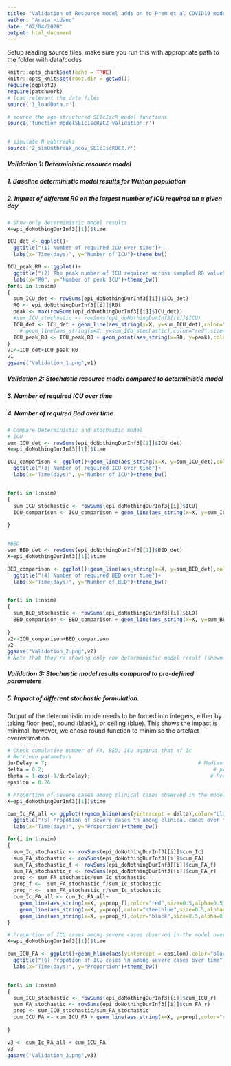 ```yaml
---
title: "Validation of Resource model adds on to Prem et al COVID19 model"
author: "Arata Hidano"
date: "02/04/2020"
output: html_document
---
```


Setup reading source files, make sure you run this with appropriate path to the folder with data/codes
```r
knitr::opts_chunk$set(echo = TRUE)
knitr::opts_knit$set(root.dir = getwd())
require(ggplot2)
require(patchwork)
# load relevant the data files
source('1_loadData.r')

# source the age-structured SEIcIscR model functions 
source('function_modelSEIcIscRBCZ_validation.r')


# simulate N oubtreaks
source('2_simOutbreak_ncov_SEIcIscRBCZ.r')

```

##### Validation 1: Deterministic resource model

##### 1. Baseline deterministic model results for Wuhan population
##### 2. Impact of different R0 on the largest number of ICU required on a given day

```r
# Show only deterministic model results
X=epi_doNothingDurInf3[[1]]$time

ICU_det <- ggplot()+
  ggtitle("(1) Number of required ICU over time")+
  labs(x="Time(days)", y="Number of ICU")+theme_bw()

ICU_peak_R0 <- ggplot()+
  ggtitle("(2) The peak number of ICU required across sampled R0 value")+
  labs(x="R0", y="Number of peak ICU")+theme_bw()
for(i in 1:nsim)
{
  sum_ICU_det <- rowSums(epi_doNothingDurInf3[[i]]$ICU_det)
  R0 <- epi_doNothingDurInf3[[i]]$R0t
  peak <- max(rowSums(epi_doNothingDurInf3[[i]]$ICU_det))
  #sum_ICU_stochastic <- rowSums(epi_doNothingDurInf3[[i]]$ICU)
  ICU_det <- ICU_det + geom_line(aes_string(x=X, y=sum_ICU_det),color="steelblue",size=1,alpha=0.5)
    # geom_line(aes_string(x=X, y=sum_ICU_stochastic),color="red",size=1,alpha=0.5)
  ICU_peak_R0 <- ICU_peak_R0 + geom_point(aes_string(x=R0, y=peak),color="black",size=1)
}
v1<-ICU_det+ICU_peak_R0
v1
ggsave("Validation_1.png",v1)


```

##### Validation 2: Stochastic resource model compared to deterministic model

##### 3. Number of required ICU over time
##### 4. Number of required Bed over time

```r
# Compare Deterministic and stochastic model
# ICU
sum_ICU_det <- rowSums(epi_doNothingDurInf3[[1]]$ICU_det)
X=epi_doNothingDurInf3[[1]]$time

ICU_comparison <- ggplot()+geom_line(aes_string(x=X, y=sum_ICU_det),color="black",size=1.5)+
  ggtitle("(3) Number of required ICU over time")+
  labs(x="Time(days)", y="Number of ICU")+theme_bw()


for(i in 1:nsim)
{
  sum_ICU_stochastic <- rowSums(epi_doNothingDurInf3[[i]]$ICU)
  ICU_comparison <- ICU_comparison + geom_line(aes_string(x=X, y=sum_ICU_stochastic),color="steelblue",size=0.5,alpha=0.5)
  
}


#BED
sum_BED_det <- rowSums(epi_doNothingDurInf3[[1]]$BED_det)
X=epi_doNothingDurInf3[[1]]$time

BED_comparison <- ggplot()+geom_line(aes_string(x=X, y=sum_BED_det),color="black",size=1.5)+
  ggtitle("(4) Number of required BED over time")+
  labs(x="Time(days)", y="Number of BED")+theme_bw()


for(i in 1:nsim)
{
  sum_BED_stochastic <- rowSums(epi_doNothingDurInf3[[i]]$BED)
  BED_comparison <- BED_comparison + geom_line(aes_string(x=X, y=sum_BED_stochastic),color="steelblue",size=0.5,alpha=0.5)
  
}
v2<-ICU_comparison+BED_comparison
v2
ggsave("Validation_2.png",v2)
# Note that they're showing only one deterministic model result (shown in black line) with a specific R0
```

##### Validation 3: Stochastic model results compared to pre-defined parameters

##### 5. Impact of different stochastic formulation. 

Output of the deterministic mode needs to be forced into integers, either by taking floor (red), round (black), or
ceiling (blue). This shows the impact is minimal, however, we chose round function to minimise the artefact overestimation. 
```r
# Check cumulative number of FA, BED, ICU against that of Ic
# Retrieve parameters
durDelay = 7;                                                 # Median time from symptom onset to hospital admission Wang et al 2020
delta = 0.2;                                                       # proportion of clinical cases that develop severe signs
theta = 1-exp(-1/durDelay);                                       # Probability of hospital admission after symptom onset
epsilon = 0.26 
```

```r
# Proportion of severe cases among clinical cases observed in the model over time against the 'true' value
X=epi_doNothingDurInf3[[1]]$time

cum_Ic_FA_all <- ggplot()+geom_hline(aes(yintercept = delta),color="black",size=0.5)+
  ggtitle("(5) Propotion of severe cases \n among clinical cases over time")+
  labs(x="Time(days)", y="Proportion")+theme_bw()

for(i in 1:nsim)
{
  sum_Ic_stochastic <- rowSums(epi_doNothingDurInf3[[i]]$cum_Ic)
  sum_FA_stochastic <- rowSums(epi_doNothingDurInf3[[i]]$cum_FA)
  sum_FA_stochastic_f <- rowSums(epi_doNothingDurInf3[[i]]$cum_FA_f)
  sum_FA_stochastic_r <- rowSums(epi_doNothingDurInf3[[i]]$cum_FA_r)
  prop <- sum_FA_stochastic/sum_Ic_stochastic
  prop_f <-  sum_FA_stochastic_f/sum_Ic_stochastic
  prop_r <-  sum_FA_stochastic_r/sum_Ic_stochastic
  cum_Ic_FA_all <- cum_Ic_FA_all+ 
    geom_line(aes_string(x=X, y=prop_f),color="red",size=0.5,alpha=0.5)+
    geom_line(aes_string(x=X, y=prop),color="steelblue",size=0.5,alpha=0.5)+
    geom_line(aes_string(x=X, y=prop_r),color="black",size=0.5,alpha=0.5)
}

# Proportion of ICU cases among severe cases observed in the model over time against the true value
X=epi_doNothingDurInf3[[1]]$time

cum_ICU_FA <- ggplot()+geom_hline(aes(yintercept = epsilon),color="black",size=0.5)+
  ggtitle("(6) Propotion of ICU cases \n among severe cases over time")+
  labs(x="Time(days)", y="Proportion")+theme_bw()


for(i in 1:nsim)
{
  sum_ICU_stochastic <- rowSums(epi_doNothingDurInf3[[i]]$cum_ICU_r)
  sum_FA_stochastic <- rowSums(epi_doNothingDurInf3[[i]]$cum_FA_r)
  prop <- sum_ICU_stochastic/sum_FA_stochastic
  cum_ICU_FA <- cum_ICU_FA + geom_line(aes_string(x=X, y=prop),color="steelblue",size=0.5)
  
}

v3 <- cum_Ic_FA_all + cum_ICU_FA
v3
ggsave("Validation_3.png",v3)

```
